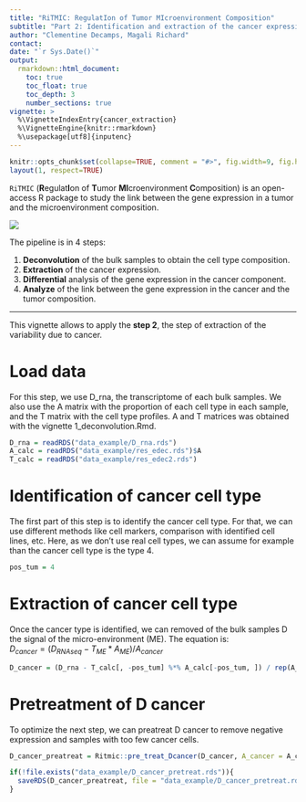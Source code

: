 ```yaml
---
title: "RiTMIC: RegulatIon of Tumor MIcroenvironment Composition"
subtitle: "Part 2: Identification and extraction of the cancer expression"
author: "Clementine Decamps, Magali Richard"
contact: 
date: "`r Sys.Date()`"
output: 
  rmarkdown::html_document:
    toc: true
    toc_float: true
    toc_depth: 3
    number_sections: true
vignette: >
  %\VignetteIndexEntry{cancer_extraction}
  %\VignetteEngine{knitr::rmarkdown}
  %\usepackage[utf8]{inputenc}
---
```


```r
knitr::opts_chunk$set(collapse=TRUE, comment = "#>", fig.width=9, fig.height=6, eval=TRUE, echo=TRUE, results="verbatim", dpi=75)
layout(1, respect=TRUE)
```

`RiTMIC` (**R**egulat**I**on of **T**umor **MI**croenvironment **C**omposition) is an open-access R package to study the link between the gene expression in a tumor and the microenvironment composition.  

![](images/pipeline_ritmic.png)

The pipeline is in 4 steps:  

1. **Deconvolution** of the bulk samples to obtain the cell type composition.
2. **Extraction** of the cancer expression.
3. **Differential** analysis of the gene expression in the cancer component.
4. **Analyze** of the link between the gene expression in the cancer and the tumor composition.

---

This vignette allows to apply the **step 2**, the step of extraction of the variability due to cancer.

# Load data

For this step, we use D_rna, the transcriptome of each bulk samples. We also use the A matrix with the proportion of each cell type in each sample, and the T matrix with the cell type profiles. A and T matrices was obtained with the vignette 1_deconvolution.Rmd.

```r
D_rna = readRDS("data_example/D_rna.rds")
A_calc = readRDS("data_example/res_edec.rds")$A
T_calc = readRDS("data_example/res_edec2.rds")
```

# Identification of cancer cell type

The first part of this step is to identify the cancer cell type. For that, we can use different methods like cell markers, comparison with identified cell lines, etc. Here, as we don't use real cell types, we can assume for example than the cancer cell type is the type 4.

```r
pos_tum = 4
```

# Extraction of cancer cell type

Once the cancer type is identified, we can removed of the bulk samples D the signal of the micro-environment (ME). The equation is:  
$D_{cancer} = (D_{RNAseq} - T_{ME} * A_{ME}) / A_{cancer}$

```r
D_cancer = (D_rna - T_calc[, -pos_tum] %*% A_calc[-pos_tum, ]) / rep(A_calc[pos_tum,])
```

# Pretreatment of D cancer

To optimize the next step, we can preatreat D cancer to remove negative expression and samples with too few cancer cells.

```r
D_cancer_preatreat = Ritmic::pre_treat_Dcancer(D_cancer, A_cancer = A_calc[pos_tum,], prop_cancer_threshold = 0.1)

if(!file.exists("data_example/D_cancer_pretreat.rds")){
  saveRDS(D_cancer_preatreat, file = "data_example/D_cancer_pretreat.rds")
}
```
